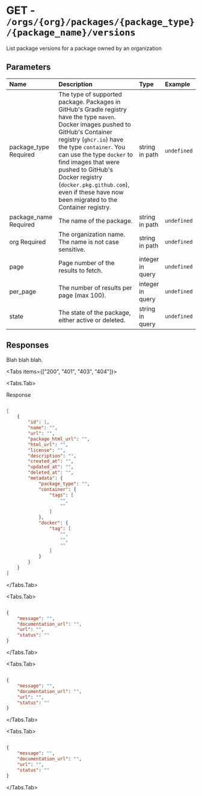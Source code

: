 
# GET - `/orgs/{org}/packages/{package_type}/{package_name}/versions`

List package versions for a package owned by an organization

## Parameters

| Name | Description | Type | Example |
| :---- | :---- | :---- | :---- |
| package_type <span class="bg-blue-100 text-blue-800 text-xs font-medium me-2 px-2.5 py-0.5 rounded dark:bg-blue-900 dark:text-blue-300">Required</span> | The type of supported package. Packages in GitHub's Gradle registry have the type `maven`. Docker images pushed to GitHub's Container registry (`ghcr.io`) have the type `container`. You can use the type `docker` to find images that were pushed to GitHub's Docker registry (`docker.pkg.github.com`), even if these have now been migrated to the Container registry. | string in path | `undefined` |
| package_name <span class="bg-blue-100 text-blue-800 text-xs font-medium me-2 px-2.5 py-0.5 rounded dark:bg-blue-900 dark:text-blue-300">Required</span> | The name of the package. | string in path | `undefined` |
| org <span class="bg-blue-100 text-blue-800 text-xs font-medium me-2 px-2.5 py-0.5 rounded dark:bg-blue-900 dark:text-blue-300">Required</span> | The organization name. The name is not case sensitive. | string in path | `undefined` |
| page  | Page number of the results to fetch. | integer in query | `undefined` |
| per_page  | The number of results per page (max 100). | integer in query | `undefined` |
| state  | The state of the package, either active or deleted. | string in query | `undefined` |

## Responses

Blah blah blah.

<Tabs items={["200", "401", "403", "404"]}>

<Tabs.Tab>

Response

```json

[
    {
        "id": 1,
        "name": "",
        "url": "",
        "package_html_url": "",
        "html_url": "",
        "license": "",
        "description": "",
        "created_at": "",
        "updated_at": "",
        "deleted_at": "",
        "metadata": {
            "package_type": "",
            "container": {
                "tags": [
                    "",
                    ""
                ]
            },
            "docker": {
                "tag": [
                    "",
                    "",
                    ""
                ]
            }
        }
    }
]

```

</Tabs.Tab>

<Tabs.Tab>



```json

{
    "message": "",
    "documentation_url": "",
    "url": "",
    "status": ""
}

```

</Tabs.Tab>

<Tabs.Tab>



```json

{
    "message": "",
    "documentation_url": "",
    "url": "",
    "status": ""
}

```

</Tabs.Tab>

<Tabs.Tab>



```json

{
    "message": "",
    "documentation_url": "",
    "url": "",
    "status": ""
}

```

</Tabs.Tab>

</Tabs>